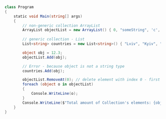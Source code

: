 ```csharp
class Program
{
    static void Main(string[] args)
    {
        // non-generic collection ArrayList
        ArrayList objectList = new ArrayList() { 0, "someString", 'c', 19.0d };
        
        // generic collection - List
        List<string> countries = new List<string>() { "Lviv", "Kyiv", "Odessa", "Dnipro" };

        object obj = 12.3;
        objectList.Add(obj);

        // Error - because object is not a string type
        countries.Add(obj);

        objectList.RemoveAt(0); // delete element with index 0 - first element of collection
        foreach (object o in objectList)
        {
            Console.WriteLine(o);
        }
        Console.WriteLine($"Total amount of Collection's elements: {objectList.Count}");
    }
}
```